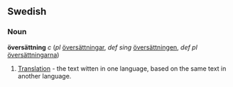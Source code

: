 ==Swedish==
===Noun===
'''översättning''' ''c'' (''pl'' [[översättningar]], ''def sing'' [[översättningen]], ''def pl'' [[översättningarna]])

#[[Translation]] - the text witten in one language, based on the same text in another language.